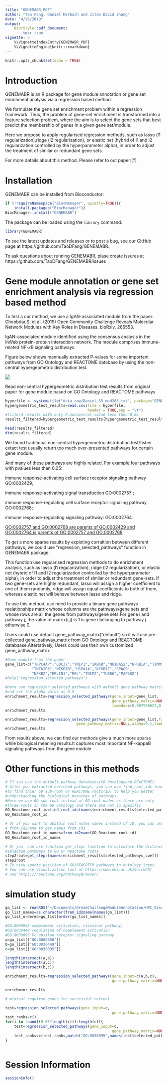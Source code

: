 ```yaml
---
title: "GENEMABR_PDF"
author: "Tao Fang, Daniel Marbach and Jitao David Zhang"
date: "4/28/2019"
output:
    BiocStyle::pdf_document:
        toc: true
vignette: >
    %\VignetteIndexEntry{GENEMABR_PDF}
    %\VignetteEngine{knitr::rmarkdown}
---
```


```r
knitr::opts_chunk$set(echo = TRUE)
```

# Introduction
GENEMABR is  an R package for gene module annotation or gene set enrichment 
analysis via a regression based method.

We formulate the gene set enrichment problem within a regression framework. 
Thus, the problem of gene-set enrichment is transformed into a feature 
selection problem, where the aim is to select the gene sets that best predict
the membership of genes in a given gene set/module. 

Here we propose to apply regularised regression methods, such as lasso 
(l1 regularization),ridge (l2 regularization), or elastic net (hybrid of 
l1 and l2 regularization controlled by the hyperparameter alpha), in order to
adjust the treatment of similar or redundant gene sets.

For more details about this method. Please refer to out paper:(?)
 

# Installation
GENEMABR can be installed from Bioconductor:
```r
if (!requireNamespace("BiocManager", quietly=TRUE)){
    install.packages("BiocManager")}
BiocManager::install("GENEMABR")
```


The package can be loaded using the `library` command.

```r
library(GENEMABR)
```

To see the latest updates and releases or to post a bug, see our GitHub page 
at https://github.com/TaoDFang/GENEMABR. 

To ask questions about running GENEMABR, plase create issures 
at https://github.com/TaoDFang/GENEMABR/issues

# Gene module annotation or gene set enrichment analysis via regression based method 
To test a our method, we use a IgAN-associated module from the paper: 
Choobdar,S. et al. (2019) Open Community Challenge Reveals Molecular Network Modules with Key Roles in Diseases. bioRxiv,
265553.

IgAN-associated module identified using the consensus analysis in the InWeb 
protein-protein interaction network. The module comprises immune-related NF-$\kappa$B signaling pathways.

Figure below shows mannually extracted P-values for some important  pathways
from GO Ontology and REACTOME database by using the non-central hypergeometric distribution test. 

![](../inst/figures/figureS5module283.png)


Read non-central hypergeometric distribution test results from original paper 
for gene module based on GO Ontology and REACTOME pathways
```r
hyperfile <- system.file("data_raw/Daniel_S5_mod283.txt", package="GENEMABR")
hypergeometric_test_results=read.csv(file = hyperfile,
                                     header = TRUE,sep = "\t")
#filterd results with only P.noncentral value less then 0.05
results_filtered=hypergeometric_test_results[hypergeometric_test_results$P.noncentral<0.05,]

head(results_filtered)
dim(results_filtered)
```

We found traditional non-central hypergeometric distribution test/fisher extact test 
usually return too much over-presented pathways for certain gene module. 

And many of  these pathways are highly related.
For example,four pathways with pvalues less than 0.05: 

immune response-activating cell surface receptor signaling pathway  GO:0002429;

immune response-activating signal transduction GO:0002757 ;

immune response-regulating cell surface receptor signaling pathway GO:0002768;

immune response-regulating signaling pathway: GO:0002764.

[GO:0002757 and GO:0002768 are parents of GO:0002429 and GO:0002764 is parents of GO:0002757 and GO:0002768 ](https://www.ebi.ac.uk/QuickGO/term/GO:0002429)


To get a more sparse results by exploting corraltion between different pathways,
we could use "regression_selected_pathways" function in GENEMABR package.

This function use regularised regression methods to do enrichment analysis, 
such as lasso (l1 regularization), ridge (l2 regularization), or elastic net 
(hybrid of l1 and l2 regularization controlled by the hyperparameter alpha), 
in order to adjust the treatment of similar or redundant gene-sets. 
If two gene-sets are highly redundant, lasso will assign a higher coefficient 
to one of them randomly, ridge will assign equal coefficients to both of them,
whereas elastic net will behave between lasso and ridge.

To use this method, use need to provide a binary gene pathways realationships 
matrix whose columns are the pathways/gene sets and whose rows are all the genes 
from pathways/gene sets.For gene i and pathway j, the value of matrix(i,j) is 1 is gene i belonging to pathway j 
otherwise 0.

Users could use default gene_pathway_matrix("default") so it will use pre-collected 
gene_pathway_matrix from GO Ontology and REACTOME databaase.Altertatively, Users 
could use their own customized gene_pathway_matrix 
```r
#Gene module from the paper
gene_list=c("TRPC4AP","CDC37","TNIP1","IKBKB","NKIRAS2","NFKBIA","TIMM50","RELB",
            "TNFAIP3","NFKBIB","HSPA1A","NFKBIE","SPAG9",
            "NFKB2","ERLIN1","REL","TNIP2","TUBB6","MAP3K8")
#help("regression_selected_pathways")

#Here use regression_selected_pathways with default gene pathway matrix 
#and set the alpha value as 0.5
enrichment_results=regression_selected_pathways(gene_input=gene_list,
                                                gene_pathway_matrix=NULL,alpha=0.5, family="gaussian", 
                                                lambda=c(0.007956622,0.01))
enrichment_results

enrichment_results=regression_selected_pathways(gene_input=gene_list,family="binomial",
                                gene_pathway_matrix=NULL,alpha=0.1,lambda=seq(0.001,0.1,0.001))
enrichment_results
```
From results above, we can find our methods give a much more sparse while biological meaning results.It captures most important NF-kappaB signaling pathways from the gene module

# Other functions in this methods
```r
# If you use the default pathway databases(GO Ontologyand REACTOME).
# After you extracted enriched pathways, you can use find_root_ids function
#to find thier GO sub-root or REACTOME roots(ID) to help you better
#understanding the biological meanings of pathways.
#Here we use GO sub-root instead of GO root nodes as there are only 
#three roots in the GO ontology and there are not so specific 
GO_Reactome_root_id=find_root_ids(names(enrichment_results$selected_pathways_coef))
GO_Reactome_root_id

# Or if you want to obatain root notes names instead of ID, you can use function
# from_id2name to get names from ids
GO_Reactome_root_id_names=from_id2name(GO_Reactome_root_id)
GO_Reactome_root_id_names

# Or you  can use function get_steps function to calculate the distance from
#selected pathways to GO or Reactome roots
step2root=get_steps(names(enrichment_results$selected_pathways_coef))
step2root
# To view specic position of GO/REACOTEM pathways in ontology trees.
# You can use Visualization tool at https://www.ebi.ac.uk/QuickGO/ 
# and https://reactome.org/PathwayBrowser/ 
```

# simulation study
```r
go_list <- readRDS("~/Documents/DreamChallengeModuleAnnotation/HPC_Disease_module_identification_DREAM_change/go_list.rds")
go_list_names=as.character(from_id2name(names(go_list)))
go_list_ordered=go_list[order(go_list_names)]

#GO:0006958 complement activation, classical pathway, 
#GO:0030449 regulation of complement activation
#GO:0038095 Fc-epsilon receptor signaling pathway
a=go_list[["GO:0006958"]]
b=go_list[["GO:0030449"]]
c=go_list[["GO:0038095"]]

length(intersect(a,b))
length(intersect(a,c))
length(intersect(b,c))

enrichment_results=regression_selected_pathways(gene_input=c(a,b,c),
                                                gene_pathway_matrix=NULL,alpha=0.5)

enrichment_results

# miminal required genes for successful retreat

test=regression_selected_pathways(gene_input=c,
                                                gene_pathway_matrix=NULL,alpha=0.5)
test_ranks=c()
for(i in round((0.05*length(c))):length(c)){
    test=regression_selected_pathways(gene_input=c,
                                                gene_pathway_matrix=NULL,alpha=0.5)
    test_ranks=c(test_ranks,match("GO:0038095",names(test$selected_pathways_coef)))
}



```


# Session Information
```r
sessionInfo()
```
